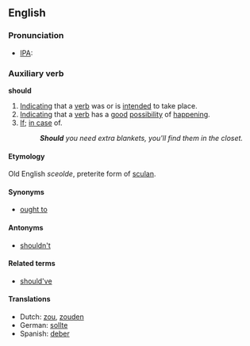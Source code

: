 ==English==

{{rank|now|then|A|80|should|can|made|did}}

===Pronunciation===
*[[IPA]]: {{IPAchar|/&#643;ʊd/}}

=== Auxiliary verb ===
'''should'''

#[[Indicate|Indicating]] that a [[verb]] was or is [[intend]]ed to take place.
#[[Indicate|Indicating]] that a [[verb]] has a [[good]] [[possibility]] of [[happen]]ing.
#[[If]]; [[in case]] of.
#:'''''Should''' you need extra blankets, you'll find them in the closet.''

====Etymology====
Old English ''sceolde'', preterite form of [[sculan]].

====Synonyms====
*[[ought to]]

====Antonyms====
*[[shouldn't]]

====Related terms====
*[[should've]]

====Translations====
*Dutch: [[zou]], [[zouden]]
*German: [[sollte]]
*Spanish: [[deber]]